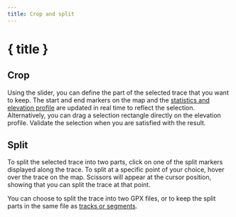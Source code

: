 ```yaml
---
title: Crop and split
---
```


<script>
</script>

# <ScissorsIcon size="24" class="inline-block" style="margin-bottom: 5px" /> { title }

## Crop

Using the slider, you can define the part of the selected trace that you want to keep.
The start and end markers on the map and the [statistics and elevation profile](../files-and-stats) are updated in real time to reflect the selection.
Alternatively, you can drag a selection rectangle directly on the elevation profile.
Validate the selection when you are satisfied with the result.

<div class="flex flex-row justify-center">
    <Scissors class="text-foreground p-3 border rounded-md shadow-lg" />
</div>

## Split

To split the selected trace into two parts, click on one of the split markers displayed along the trace.
To split at a specific point of your choice, hover over the trace on the map.
Scissors will appear at the cursor position, showing that you can split the trace at that point.

You can choose to split the trace into two GPX files, or to keep the split parts in the same file as [tracks or segments](../gpx).

<DocsImage src={splitScreenshot} alt="Hovering over the selected trace turns your cursor into scissors." />
